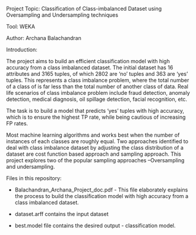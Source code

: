  
Project Topic: Classification of Class-imbalanced Dataset using Oversampling and Undersampling techniques

Tool: WEKA

Author: Archana Balachandran

 
Introduction:

The project aims to build an efficient classification model with high accuracy from a class imbalanced dataset. The initial dataset has 16 attributes and 3165 tuples, of which 2802 are ‘no’ tuples and 363 are ‘yes’ tuples. This represents a class imbalance problem, where the total number of a class of is far less than the total number of another class of data. Real life scenarios of class imbalance problem include fraud detection, anomaly detection, medical diagnosis, oil spillage detection, facial recognition, etc.

The task is to build a model that predicts ‘yes’ tuples with high accuracy, which is to ensure the highest TP rate, while being cautious of increasing FP rates.

Most machine learning algorithms and works best when the number of instances of each classes are roughly equal.
Two approaches identified to deal with class imbalance dataset by adjusting the class distribution of a dataset are cost function based approach and sampling approach. This project explores two of the popular sampling approaches –Oversampling and undersampling.

Files in this repository:

- Balachandran_Archana_Project_doc.pdf - This file elaborately explains the process to build the classification model with high accuracy from a class imbalanced dataset.

- dataset.arff contains the input dataset

- best.model file contains the desired output - classification model. 
